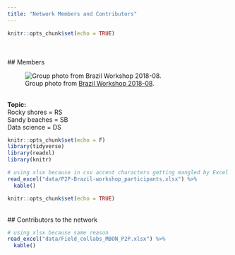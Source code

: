```yaml
---
title: "Network Members and Contributors"
---
```


```r
knitr::opts_chunk$set(echo = TRUE)
```
<br>
<br>
## Members
<br>

![Group photo from [Brazil Workshop 2018-08](https://marinebon.github.io/p2p-brazil-workshop/).](images/P2P_group%20CebiMar_sm.JPG)

<br>
**Topic:** <br>
Rocky shores = RS <br>
Sandy beaches = SB <br>
Data science = DS <br>

```r
knitr::opts_chunk$set(echo = F)
library(tidyverse)
library(readxl)
library(knitr)
```

```r
# using xlsx because in csv accent characters getting mangled by Excel
read_excel("data/P2P-Brazil-workshop_participants.xlsx") %>%
  kable()
```
```r
knitr::opts_chunk$set(echo = TRUE)
```
<br>
## Contributors to the network 
<br>
```r
# using xlsx because same reason
read_excel("data/Field_collabs_MBON_P2P.xlsx") %>%
  kable()
```
